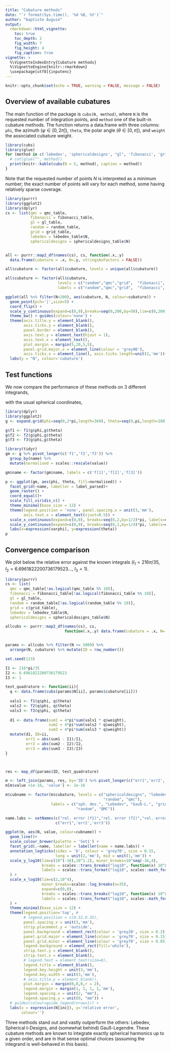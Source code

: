 ```yaml
---
title: "Cubature methods"
date: "`r format(Sys.time(), '%d %B, %Y')`"
author: "baptiste Auguié"
output:
  rmarkdown::html_vignette:
    toc: true
    toc_depth: 2
    fig_width: 7
    fig_height: 4
    fig_caption: true
vignette: >
  %\VignetteIndexEntry{Cubature methods}
  %\VignetteEngine{knitr::rmarkdown}
  \usepackage[utf8]{inputenc}
---
```



```r
knitr::opts_chunk$set(echo = TRUE, warning = FALSE, message = FALSE)
```

## Overview of available cubatures

The main function of the package is `cubs(N, method)`, where `N` is the requested number of integration points, and `method` one of the built-in cubature methods. The function returns a data.frame with three columns: `phi`, the azimuth ($\varphi\in [0,2\pi]$), `theta`, the polar angle ($\theta\in [0,\pi]$), and `weight` the associated cubature weight. 

```r
library(cubs)
library(glue)
for (method in c('lebedev', 'sphericaldesigns', "gl", 'fibonacci', 'grid', "qmc", "random")){
  # cat(glue("", method))
  print(knitr::kable(cubs(N = 5, method), caption = method))
}
```

Note that the requested number of points $N$ is interpreted as a minimum number; the exact number of points will vary for each method, some having relatively sparse coverage.

```r
library(purrr)
library(ggplot2)
library(dplyr)
cs <- list(qmc = qmc_table,
           fibonacci = fibonacci_table,
           gl = gl_table,
           random = random_table,
           grid = grid_table,
           lebedev = lebedev_table$N,
           sphericaldesigns = sphericaldesigns_table$N)


all <- purrr::map2_df(names(cs), cs, function(.x,.y) 
  data.frame(cubature = .x, N=.y, stringsAsFactors = FALSE))

all$cubature <- factor(all$cubature, levels = unique(all$cubature))

all$cubature <- factor(all$cubature, 
                       levels = c("random","qmc","grid",  "fibonacci", "gl", "sphericaldesigns", "lebedev"),
                       labels = c("random","qmc","grid",  "fibonacci", "gl", "sd", "lebedev"))

ggplot(all %>% filter(N<200), aes(cubature, N, colour=cubature)) +
  geom_point(pch='|',size=5) +
  coord_flip() +
  scale_y_continuous(expand=c(0,0),breaks=seq(0,200,by=50),lim=c(0,200))+
  theme_bw() + guides(colour='none') +
  theme(axis.title.y = element_blank(),
        axis.ticks.y = element_blank(),
        panel.border = element_blank(),
        axis.text.y = element_text(hjust = 1), 
        axis.text.x = element_text(), 
        plot.margin = margin(5,20,5,5),
        panel.grid.major.x = element_line(colour = 'grey90'),
        axis.ticks.x = element_line(), axis.ticks.length=unit(2,'mm'))+
  labs(y = "N", colour='cubature')

```

## Test functions

We now compare the performance of these methods on 3 different integrands, 


\begin{align}
f_{1}(x, y, z)=& 1+x+y^{2}+x^{2} y + x^{4}+y^{5}+x^{2} y^{2} z^{2} \\
f_{2}(x, y, z)=& \tfrac{3}{4} e^{\left[-(9 x-2)^{2} / 4-(9 y-2)^{2} / 4-(9 z-2)^{2} / 4\right]} +\tfrac{3}{4} e^{\left[-(9 x+1)^{2} / 49-(9 y+1) / 10-(9 z+1) / 10\right]} +\tfrac{1}{2} e^{\left[-(9 x-7)^{2} / 4-(9 y-3)^{2} / 4-(9 z-5)^{2} / 4\right]}-\tfrac{1}{5} e^{\left[-(9 x-4)^{2}-(9 y-7)^{2}-(9 z-5)^{2}\right]} \\
f_{3}(\varphi, \theta)=& \tfrac{1}{4\pi} + \cos(12\varphi)\sin^{12}(\theta)
\end{align}
with the usual spherical coordinates,
\begin{align}
x = &\cos(\varphi)\sin(\theta)\\
  y = & \sin(\varphi)\sin(\theta)\\
  z = & \cos(\theta).
\end{align}

```r
library(dplyr)
library(ggplot2)
g <- expand.grid(phi=seq(0,2*pi,length=360), theta=seq(0,pi,length=180))

g$f1 <- f1(g$phi,g$theta)
g$f2 <- f2(g$phi,g$theta)
g$f3 <- f3(g$phi,g$theta)

library(tidyr)
gm <- g %>% pivot_longer(c('f1','f2','f3')) %>% 
  group_by(name) %>% 
  mutate(normalised = scales::rescale(value))

gm$name <- factor(gm$name, labels = c('f[1]','f[2]','f[3]'))

p <- ggplot(gm, aes(phi, theta, fill=normalised)) +
  facet_grid(~name, labeller = label_parsed)+
  geom_raster() +
  coord_equal()+
  scale_fill_viridis_c() +
  theme_minimal(base_size = 12) +
  theme(legend.position = 'none', panel.spacing.x = unit(3,'mm'),
        axis.text.x = element_text(vjust=0.5)) +
  scale_x_continuous(expand=c(0,0), breaks=seq(0,2,by=1/2)*pi, labels=expression(0,pi/2,pi,3*pi/2,2*pi)) +
  scale_y_continuous(expand=c(0,0), breaks=seq(0,1,by=1/4)*pi, labels=expression(0,pi/4,pi/2,3*pi/4,pi)) +
  labs(x=expression(varphi), y=expression(theta))
p
```

## Convergence comparison

We plot below the relative error against the known integrals ($I_1 = 216\pi/35$, $I_2  =6.6961822200736179523\dots$, $I_3=1$).

```r
library(purrr)
cs <- list(
  qmc = qmc_table[!as.logical(qmc_table %% 10)],
  fibonacci = fibonacci_table[!as.logical(fibonacci_table %% 10)],
  gl = gl_table,
  random = random_table[!as.logical(random_table %% 10)],
  grid = c(grid_table),
  lebedev = lebedev_table$N,
  sphericaldesigns = sphericaldesigns_table$N)

allcubs <- purrr::map2_df(names(cs), cs, 
                          function(.x,.y) data.frame(cubature = .x, N=.y, stringsAsFactors = FALSE))


params <- allcubs %>% filter(N <= 5000) %>% 
  arrange(N, cubature) %>% mutate(ID = row_number())

```

```r
set.seed(123)

I1 <- 216*pi/35
I2 <- 6.6961822200736179523
I3 <- 1

test_quadrature <- function(ii){  
  q <- data.frame(cubs(params$N[ii], params$cubature[ii]))
  
  vals1 <- f1(q$phi, q$theta) 
  vals2 <- f2(q$phi, q$theta) 
  vals3 <- f3(q$phi, q$theta) 
  
  d1 <- data.frame(sum1 = 4*pi*sum(vals1 * q$weight),
                   sum2 = 4*pi*sum(vals2 * q$weight),
                   sum3 = 4*pi*sum(vals3 * q$weight))
  mutate(d1, ID=ii,
         err1 = abs(sum1 - I1)/I1,
         err2 = abs(sum2 - I2)/I2,
         err3 = abs(sum3 - I3)/I3)
}



res <- map_df(params$ID, test_quadrature)

m <- left_join(params, res, by='ID') %>% pivot_longer(c("err1",'err2','err3'))
m[m$value <1e-16, 'value'] <- 1e-16

m$cubname <- factor(m$cubature, levels = c("sphericaldesigns", "lebedev", "gl", "grid", "fibonacci", 
                                           "random", "qmc"),
                    labels = c("sph. des.", "Lebedev", "Gauß-L.", "grid", "Fibonacci", 
                               "random", "QMC"))

name.labs <- setNames(c("rel. error (f1)","rel. error (f2)","rel. error (f3)"), 
                      c("err1",'err2','err3'))

ggplot(m, aes(N, value, colour=cubname)) +
  geom_line()+
  scale_colour_brewer(palette = 'Set1') +
  facet_grid(.~name, labeller = labeller(name = name.labs)) +
  annotation_logticks(sides = 'b', colour = 'grey70', size = 0.15,
                      long = unit(2,'mm'), mid = unit(1,'mm')) +
  scale_y_log10(lim=c(10^(-16),10^1.2), minor_breaks=10^seq(-16,4),
                breaks = scales::trans_breaks("log10", function(x) 10^x),
                labels = scales::trans_format("log10", scales::math_format(10^.x))
  ) +
  scale_x_log10(lim=c(2,10^4),
                minor_breaks=scales::log_breaks(n=35),
                expand=c(0,0),
                breaks = scales::trans_breaks("log10", function(x) 10^x),
                labels = scales::trans_format("log10", scales::math_format(10^.x))
  ) +
  theme_minimal(base_size = 12) +
  theme(legend.position='top', #
        # legend.position = c(0.32,0.35),
        panel.spacing.x = unit(3,'mm'),
        strip.placement.y = 'outside',
        panel.background = element_rect(colour = 'grey20', size = 0.2),
        panel.grid.major = element_line(colour = 'grey70', size = 0.15),
        panel.grid.minor = element_line(colour = 'grey70', size = 0.05),
        legend.background = element_rect(fill='white'), 
        strip.text.y = element_blank(),
        strip.text.x = element_blank(),
        # legend.text = element_text(size=8),
        legend.title = element_blank(),
        legend.key.height = unit(3,'mm'),
        legend.key.width = unit(3,'mm'),
        # axis.title.y = element_blank(),
        plot.margin = margin(0,0,0,r = 2),
        legend.margin = margin(1, 1, 1, 1,'mm'),
        legend.spacing.x = unit(2, "mm"),
        legend.spacing.y = unit(0, "mm")) +
  # guides(colour=guide_legend(nrow=1)) +
  labs(x = expression(N[inc]), y='relative error',
       colour='')
```

Three methods stand out and vastly outperform the others: Lebedev, Spherical t-Designs, and (somewhat behind) Gauß-Legendre. These cubature methods are known to integrate exactly spherical harmonics up to a given order, and are in that sense optimal choices (assuming the integrand is well-behaved in this basis).

